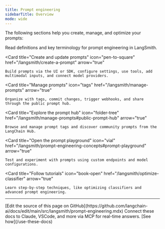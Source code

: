 ```yaml
---
title: Prompt engineering
sidebarTitle: Overview
mode: wide
---
```


The following sections help you create, manage, and optimize your prompts:

<Columns cols={3}>
  <Card
    title="Review core concepts"
    icon="circle-info"
    href="/langsmith/prompt-engineering-concepts"
    arrow="true"
  >
    Read definitions and key terminology for prompt engineering in LangSmith.
  </Card>

  <Card
    title="Create and update prompts"
    icon="pen-to-square"
    href="/langsmith/create-a-prompt"
    arrow="true"
  >
    Build prompts via the UI or SDK, configure settings, use tools, add multimodal inputs, and connect model providers.
  </Card>

  <Card
    title="Manage prompts"
    icon="tags"
    href="/langsmith/manage-prompts"
    arrow="true"
  >
    Organize with tags, commit changes, trigger webhooks, and share through the public prompt hub.
  </Card>

  <Card
    title="Explore the prompt hub"
    icon="folder-tree"
    href="/langsmith/manage-prompts#public-prompt-hub"
    arrow="true"
  >
    Browse and manage prompt tags and discover community prompts from the LangChain Hub.
  </Card>

  <Card
    title="Open the prompt playground"
    icon="vial"
    href="/langsmith/prompt-engineering-concepts#prompt-playground"
    arrow="true"
  >
    Test and experiment with prompts using custom endpoints and model configurations.
  </Card>

  <Card
    title="Follow tutorials"
    icon="book-open"
    href="/langsmith/optimize-classifier"
    arrow="true"
  >
    Learn step-by-step techniques, like optimizing classifiers and advanced prompt engineering.
  </Card>

</Columns>

---

<Callout icon="pen-to-square" iconType="regular">
    [Edit the source of this page on GitHub](https://github.com/langchain-ai/docs/edit/main/src/langsmith/prompt-engineering.mdx)
</Callout>
<Tip icon="terminal" iconType="regular">
    Connect these docs to Claude, VSCode, and more via MCP for    real-time answers. [See how](/use-these-docs)
</Tip>

